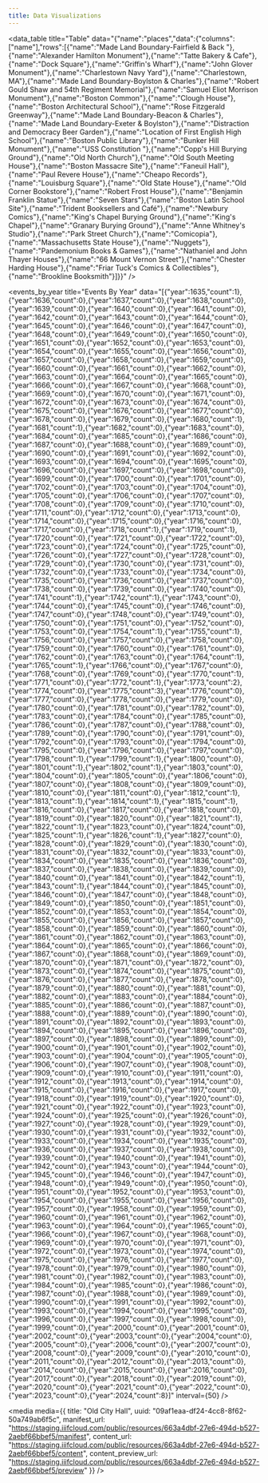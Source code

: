```yaml
---
title: Data Visualizations
---
```


<data_table title="Table" data="{&#x22;name&#x22;:&#x22;places&#x22;,&#x22;data&#x22;:{&#x22;columns&#x22;:[&#x22;name&#x22;],&#x22;rows&#x22;:[{&#x22;name&#x22;:&#x22;Made Land Boundary-Fairfield & Back &#x22;},{&#x22;name&#x22;:&#x22;Alexander Hamilton Monument&#x22;},{&#x22;name&#x22;:&#x22;Tatte Bakery & Cafe&#x22;},{&#x22;name&#x22;:&#x22;Dock Square&#x22;},{&#x22;name&#x22;:&#x22;Griffin's Wharf&#x22;},{&#x22;name&#x22;:&#x22;John Glover Monument&#x22;},{&#x22;name&#x22;:&#x22;Charlestown Navy Yard&#x22;},{&#x22;name&#x22;:&#x22;Charlestown, MA&#x22;},{&#x22;name&#x22;:&#x22;Made Land Boundary-Boylston & Charles&#x22;},{&#x22;name&#x22;:&#x22;Robert Gould Shaw and 54th Regiment Memorial&#x22;},{&#x22;name&#x22;:&#x22;Samuel Eliot Morrison Monument&#x22;},{&#x22;name&#x22;:&#x22;Boston Common&#x22;},{&#x22;name&#x22;:&#x22;Clough House&#x22;},{&#x22;name&#x22;:&#x22;Boston Architectural School&#x22;},{&#x22;name&#x22;:&#x22;Rose Fitzgerald Greenway&#x22;},{&#x22;name&#x22;:&#x22;Made Land Boundary-Beacon & Charles&#x22;},{&#x22;name&#x22;:&#x22;Made Land Boundary-Exeter & Boylston&#x22;},{&#x22;name&#x22;:&#x22;Distraction and Democracy Beer Garden&#x22;},{&#x22;name&#x22;:&#x22;Location of First English High School&#x22;},{&#x22;name&#x22;:&#x22;Boston Public Library&#x22;},{&#x22;name&#x22;:&#x22;Bunker Hill Monument&#x22;},{&#x22;name&#x22;:&#x22;USS Constitution &#x22;},{&#x22;name&#x22;:&#x22;Copp's Hill Burying Ground&#x22;},{&#x22;name&#x22;:&#x22;Old North Church&#x22;},{&#x22;name&#x22;:&#x22;Old South Meeting House&#x22;},{&#x22;name&#x22;:&#x22;Boston Massacre Site&#x22;},{&#x22;name&#x22;:&#x22;Faneuil Hall&#x22;},{&#x22;name&#x22;:&#x22;Paul Revere House&#x22;},{&#x22;name&#x22;:&#x22;Cheapo Records&#x22;},{&#x22;name&#x22;:&#x22;Louisburg Square&#x22;},{&#x22;name&#x22;:&#x22;Old State House&#x22;},{&#x22;name&#x22;:&#x22;Old Corner Bookstore&#x22;},{&#x22;name&#x22;:&#x22;Robert Frost House&#x22;},{&#x22;name&#x22;:&#x22;Benjamin Franklin Statue&#x22;},{&#x22;name&#x22;:&#x22;Seven Stars&#x22;},{&#x22;name&#x22;:&#x22;Boston Latin School Site&#x22;},{&#x22;name&#x22;:&#x22;Trident Booksellers and Café&#x22;},{&#x22;name&#x22;:&#x22;Newbury Comics&#x22;},{&#x22;name&#x22;:&#x22;King's Chapel Burying Ground&#x22;},{&#x22;name&#x22;:&#x22;King's Chapel&#x22;},{&#x22;name&#x22;:&#x22;Granary Burying Ground&#x22;},{&#x22;name&#x22;:&#x22;Anne Whitney's Studio&#x22;},{&#x22;name&#x22;:&#x22;Park Street Church&#x22;},{&#x22;name&#x22;:&#x22;Comicopia&#x22;},{&#x22;name&#x22;:&#x22;Massachusetts State House&#x22;},{&#x22;name&#x22;:&#x22;Nuggets&#x22;},{&#x22;name&#x22;:&#x22;Pandemonium Books & Games&#x22;},{&#x22;name&#x22;:&#x22;Nathaniel and John Thayer Houses&#x22;},{&#x22;name&#x22;:&#x22;66 Mount Vernon Street&#x22;},{&#x22;name&#x22;:&#x22;Chester Harding House&#x22;},{&#x22;name&#x22;:&#x22;Friar Tuck's Comics & Collectibles&#x22;},{&#x22;name&#x22;:&#x22;Brookline Booksmith&#x22;}]}}" />

<map title="Map" data="{&#x22;name&#x22;:&#x22;places&#x22;,&#x22;data&#x22;:[{&#x22;id&#x22;:&#x22;c4ca9623-ad59-421a-9b93-3a601bbd8edf&#x22;,&#x22;name&#x22;:&#x22;Made Land Boundary-Fairfield & Back &#x22;,&#x22;names&#x22;:[&#x22;Made Land Boundary-Fairfield & Back &#x22;],&#x22;record_id&#x22;:&#x22;79642&#x22;,&#x22;uuid&#x22;:&#x22;c4ca9623-ad59-421a-9b93-3a601bbd8edf&#x22;,&#x22;geometry&#x22;:{&#x22;geometries&#x22;:[{&#x22;coordinates&#x22;:[-71.083259,42.352439],&#x22;type&#x22;:&#x22;Point&#x22;}],&#x22;type&#x22;:&#x22;GeometryCollection&#x22;}},{&#x22;id&#x22;:&#x22;f79bd941-7b8d-40db-94ab-0b51299f5ae9&#x22;,&#x22;name&#x22;:&#x22;Alexander Hamilton Monument&#x22;,&#x22;names&#x22;:[&#x22;Alexander Hamilton Monument&#x22;],&#x22;record_id&#x22;:&#x22;79641&#x22;,&#x22;uuid&#x22;:&#x22;f79bd941-7b8d-40db-94ab-0b51299f5ae9&#x22;,&#x22;geometry&#x22;:{&#x22;geometries&#x22;:[{&#x22;coordinates&#x22;:[-71.072389,42.353389],&#x22;type&#x22;:&#x22;Point&#x22;}],&#x22;type&#x22;:&#x22;GeometryCollection&#x22;}},{&#x22;id&#x22;:&#x22;5d0dec8d-de22-45be-8642-be400444e303&#x22;,&#x22;name&#x22;:&#x22;Tatte Bakery & Cafe&#x22;,&#x22;names&#x22;:[&#x22;Tatte Bakery & Cafe&#x22;],&#x22;record_id&#x22;:&#x22;79640&#x22;,&#x22;uuid&#x22;:&#x22;5d0dec8d-de22-45be-8642-be400444e303&#x22;,&#x22;geometry&#x22;:{&#x22;geometries&#x22;:[{&#x22;coordinates&#x22;:[-71.070643,42.357907],&#x22;type&#x22;:&#x22;Point&#x22;}],&#x22;type&#x22;:&#x22;GeometryCollection&#x22;}},{&#x22;id&#x22;:&#x22;1391b070-a88d-44f0-9b1b-4153352e9561&#x22;,&#x22;name&#x22;:&#x22;Dock Square&#x22;,&#x22;names&#x22;:[&#x22;Dock Square&#x22;],&#x22;record_id&#x22;:&#x22;79639&#x22;,&#x22;uuid&#x22;:&#x22;1391b070-a88d-44f0-9b1b-4153352e9561&#x22;,&#x22;geometry&#x22;:{&#x22;geometries&#x22;:[{&#x22;coordinates&#x22;:[-71.05491399765016,42.360932677195315],&#x22;type&#x22;:&#x22;Point&#x22;}],&#x22;type&#x22;:&#x22;GeometryCollection&#x22;}},{&#x22;id&#x22;:&#x22;4c394e71-11ad-4816-af7f-84548a63a83c&#x22;,&#x22;name&#x22;:&#x22;Griffin's Wharf&#x22;,&#x22;names&#x22;:[&#x22;Griffin's Wharf&#x22;],&#x22;record_id&#x22;:&#x22;79638&#x22;,&#x22;uuid&#x22;:&#x22;4c394e71-11ad-4816-af7f-84548a63a83c&#x22;,&#x22;geometry&#x22;:{&#x22;geometries&#x22;:[{&#x22;coordinates&#x22;:[-71.051729,42.354432],&#x22;type&#x22;:&#x22;Point&#x22;}],&#x22;type&#x22;:&#x22;GeometryCollection&#x22;}},{&#x22;id&#x22;:&#x22;f5ff0468-bb1e-4044-9c7b-e93fed8a3502&#x22;,&#x22;name&#x22;:&#x22;John Glover Monument&#x22;,&#x22;names&#x22;:[&#x22;John Glover Monument&#x22;],&#x22;record_id&#x22;:&#x22;79637&#x22;,&#x22;uuid&#x22;:&#x22;f5ff0468-bb1e-4044-9c7b-e93fed8a3502&#x22;,&#x22;geometry&#x22;:{&#x22;geometries&#x22;:[{&#x22;coordinates&#x22;:[-71.074694,42.352806],&#x22;type&#x22;:&#x22;Point&#x22;}],&#x22;type&#x22;:&#x22;GeometryCollection&#x22;}},{&#x22;id&#x22;:&#x22;80e2c7ce-bd0d-47cb-84d7-394abf3e70d9&#x22;,&#x22;name&#x22;:&#x22;Charlestown Navy Yard&#x22;,&#x22;names&#x22;:[&#x22;Charlestown Navy Yard&#x22;],&#x22;record_id&#x22;:&#x22;79636&#x22;,&#x22;uuid&#x22;:&#x22;80e2c7ce-bd0d-47cb-84d7-394abf3e70d9&#x22;,&#x22;geometry&#x22;:{&#x22;geometries&#x22;:[{&#x22;coordinates&#x22;:[-71.05539630608446,42.37397106617773],&#x22;type&#x22;:&#x22;Point&#x22;}],&#x22;type&#x22;:&#x22;GeometryCollection&#x22;}},{&#x22;id&#x22;:&#x22;0d9be855-411a-49ab-9e2a-dad907271c9c&#x22;,&#x22;name&#x22;:&#x22;Charlestown, MA&#x22;,&#x22;names&#x22;:[&#x22;Charlestown, MA&#x22;],&#x22;record_id&#x22;:&#x22;79635&#x22;,&#x22;uuid&#x22;:&#x22;0d9be855-411a-49ab-9e2a-dad907271c9c&#x22;,&#x22;geometry&#x22;:{&#x22;geometries&#x22;:[{&#x22;coordinates&#x22;:[-71.06199570000172,42.37787510209308],&#x22;type&#x22;:&#x22;Point&#x22;}],&#x22;type&#x22;:&#x22;GeometryCollection&#x22;}},{&#x22;id&#x22;:&#x22;0eaee187-4f8b-46f4-b667-6f5101fb0c2c&#x22;,&#x22;name&#x22;:&#x22;Made Land Boundary-Boylston & Charles&#x22;,&#x22;names&#x22;:[&#x22;Made Land Boundary-Boylston & Charles&#x22;],&#x22;record_id&#x22;:&#x22;79634&#x22;,&#x22;uuid&#x22;:&#x22;0eaee187-4f8b-46f4-b667-6f5101fb0c2c&#x22;,&#x22;geometry&#x22;:{&#x22;geometries&#x22;:[{&#x22;coordinates&#x22;:[-71.070149,42.352819],&#x22;type&#x22;:&#x22;Point&#x22;}],&#x22;type&#x22;:&#x22;GeometryCollection&#x22;}},{&#x22;id&#x22;:&#x22;d659999b-cf60-4293-8dcc-1960775718e2&#x22;,&#x22;name&#x22;:&#x22;Robert Gould Shaw and 54th Regiment Memorial&#x22;,&#x22;names&#x22;:[&#x22;Robert Gould Shaw and 54th Regiment Memorial&#x22;],&#x22;record_id&#x22;:&#x22;79633&#x22;,&#x22;uuid&#x22;:&#x22;d659999b-cf60-4293-8dcc-1960775718e2&#x22;,&#x22;geometry&#x22;:{&#x22;geometries&#x22;:[{&#x22;coordinates&#x22;:[-71.06352105962617,42.35752634651797],&#x22;type&#x22;:&#x22;Point&#x22;}],&#x22;type&#x22;:&#x22;GeometryCollection&#x22;}},{&#x22;id&#x22;:&#x22;47c6f94d-e134-4b9c-b228-0fccb2a365a8&#x22;,&#x22;name&#x22;:&#x22;Samuel Eliot Morrison Monument&#x22;,&#x22;names&#x22;:[&#x22;Samuel Eliot Morrison Monument&#x22;],&#x22;record_id&#x22;:&#x22;79632&#x22;,&#x22;uuid&#x22;:&#x22;47c6f94d-e134-4b9c-b228-0fccb2a365a8&#x22;,&#x22;geometry&#x22;:{&#x22;geometries&#x22;:[{&#x22;coordinates&#x22;:[-71.080806,42.351194],&#x22;type&#x22;:&#x22;Point&#x22;}],&#x22;type&#x22;:&#x22;GeometryCollection&#x22;}},{&#x22;id&#x22;:&#x22;7e06e157-c295-4865-9ca2-027a3a2a991b&#x22;,&#x22;name&#x22;:&#x22;Boston Common&#x22;,&#x22;names&#x22;:[&#x22;Boston Common&#x22;],&#x22;record_id&#x22;:&#x22;79631&#x22;,&#x22;uuid&#x22;:&#x22;7e06e157-c295-4865-9ca2-027a3a2a991b&#x22;,&#x22;geometry&#x22;:{&#x22;geometries&#x22;:[{&#x22;coordinates&#x22;:[-71.06576491133288,42.355198311114926],&#x22;type&#x22;:&#x22;Point&#x22;}],&#x22;type&#x22;:&#x22;GeometryCollection&#x22;}},{&#x22;id&#x22;:&#x22;3c75cf3c-6641-4a43-bdaf-f1dfe01f0bcb&#x22;,&#x22;name&#x22;:&#x22;Clough House&#x22;,&#x22;names&#x22;:[&#x22;Clough House&#x22;],&#x22;record_id&#x22;:&#x22;79629&#x22;,&#x22;uuid&#x22;:&#x22;3c75cf3c-6641-4a43-bdaf-f1dfe01f0bcb&#x22;,&#x22;geometry&#x22;:{&#x22;geometries&#x22;:[{&#x22;coordinates&#x22;:[-71.06051109731197,42.35543358754016],&#x22;type&#x22;:&#x22;Point&#x22;}],&#x22;type&#x22;:&#x22;GeometryCollection&#x22;}},{&#x22;id&#x22;:&#x22;cdaa6f0c-6b22-4da9-877f-31f4558a0b1a&#x22;,&#x22;name&#x22;:&#x22;Boston Architectural School&#x22;,&#x22;names&#x22;:[&#x22;Boston Architectural School&#x22;],&#x22;record_id&#x22;:&#x22;79628&#x22;,&#x22;uuid&#x22;:&#x22;cdaa6f0c-6b22-4da9-877f-31f4558a0b1a&#x22;,&#x22;geometry&#x22;:{&#x22;geometries&#x22;:[{&#x22;coordinates&#x22;:[-71.085754,42.34847],&#x22;type&#x22;:&#x22;Point&#x22;}],&#x22;type&#x22;:&#x22;GeometryCollection&#x22;}},{&#x22;id&#x22;:&#x22;2e48ac1d-06e6-4ea1-affb-f6c053c57037&#x22;,&#x22;name&#x22;:&#x22;Rose Fitzgerald Greenway&#x22;,&#x22;names&#x22;:[&#x22;Rose Fitzgerald Greenway&#x22;],&#x22;record_id&#x22;:&#x22;79627&#x22;,&#x22;uuid&#x22;:&#x22;2e48ac1d-06e6-4ea1-affb-f6c053c57037&#x22;,&#x22;geometry&#x22;:{&#x22;geometries&#x22;:[{&#x22;coordinates&#x22;:[-71.054534,42.353639],&#x22;type&#x22;:&#x22;Point&#x22;}],&#x22;type&#x22;:&#x22;GeometryCollection&#x22;}},{&#x22;id&#x22;:&#x22;473350db-55d6-4a66-ac79-09d64f73d98c&#x22;,&#x22;name&#x22;:&#x22;Made Land Boundary-Beacon & Charles&#x22;,&#x22;names&#x22;:[&#x22;Made Land Boundary-Beacon & Charles&#x22;],&#x22;record_id&#x22;:&#x22;79626&#x22;,&#x22;uuid&#x22;:&#x22;473350db-55d6-4a66-ac79-09d64f73d98c&#x22;,&#x22;geometry&#x22;:{&#x22;geometries&#x22;:[{&#x22;coordinates&#x22;:[-71.072017,42.356221],&#x22;type&#x22;:&#x22;Point&#x22;}],&#x22;type&#x22;:&#x22;GeometryCollection&#x22;}},{&#x22;id&#x22;:&#x22;aca17c06-1600-4f2b-bc2a-09585fa86d9e&#x22;,&#x22;name&#x22;:&#x22;Made Land Boundary-Exeter & Boylston&#x22;,&#x22;names&#x22;:[&#x22;Made Land Boundary-Exeter & Boylston&#x22;],&#x22;record_id&#x22;:&#x22;79625&#x22;,&#x22;uuid&#x22;:&#x22;aca17c06-1600-4f2b-bc2a-09585fa86d9e&#x22;,&#x22;geometry&#x22;:{&#x22;geometries&#x22;:[{&#x22;coordinates&#x22;:[-71.082072,42.349511],&#x22;type&#x22;:&#x22;Point&#x22;}],&#x22;type&#x22;:&#x22;GeometryCollection&#x22;}},{&#x22;id&#x22;:&#x22;5105a1dd-7051-487e-b916-5e178898ed86&#x22;,&#x22;name&#x22;:&#x22;Distraction and Democracy Beer Garden&#x22;,&#x22;names&#x22;:[&#x22;Distraction and Democracy Beer Garden&#x22;],&#x22;record_id&#x22;:&#x22;79624&#x22;,&#x22;uuid&#x22;:&#x22;5105a1dd-7051-487e-b916-5e178898ed86&#x22;,&#x22;geometry&#x22;:{&#x22;geometries&#x22;:[{&#x22;coordinates&#x22;:[-71.057747,42.360452],&#x22;type&#x22;:&#x22;Point&#x22;}],&#x22;type&#x22;:&#x22;GeometryCollection&#x22;}},{&#x22;id&#x22;:&#x22;b656eb00-0634-4228-8df5-5929a7a201f0&#x22;,&#x22;name&#x22;:&#x22;Location of First English High School&#x22;,&#x22;names&#x22;:[&#x22;Location of First English High School&#x22;],&#x22;record_id&#x22;:&#x22;79622&#x22;,&#x22;uuid&#x22;:&#x22;b656eb00-0634-4228-8df5-5929a7a201f0&#x22;,&#x22;geometry&#x22;:{&#x22;geometries&#x22;:[{&#x22;coordinates&#x22;:[-71.063611,42.359306],&#x22;type&#x22;:&#x22;Point&#x22;}],&#x22;type&#x22;:&#x22;GeometryCollection&#x22;}},{&#x22;id&#x22;:&#x22;118787c9-8e1c-40e6-abd0-13385f6a276c&#x22;,&#x22;name&#x22;:&#x22;Boston Public Library&#x22;,&#x22;names&#x22;:[&#x22;Boston Public Library&#x22;],&#x22;record_id&#x22;:&#x22;79621&#x22;,&#x22;uuid&#x22;:&#x22;118787c9-8e1c-40e6-abd0-13385f6a276c&#x22;,&#x22;geometry&#x22;:{&#x22;geometries&#x22;:[{&#x22;coordinates&#x22;:[-71.079006,42.34924],&#x22;type&#x22;:&#x22;Point&#x22;}],&#x22;type&#x22;:&#x22;GeometryCollection&#x22;}},{&#x22;id&#x22;:&#x22;b3b4ab59-d9c9-454d-89e6-09016326bc88&#x22;,&#x22;name&#x22;:&#x22;Bunker Hill Monument&#x22;,&#x22;names&#x22;:[&#x22;Bunker Hill Monument&#x22;],&#x22;record_id&#x22;:&#x22;79620&#x22;,&#x22;uuid&#x22;:&#x22;b3b4ab59-d9c9-454d-89e6-09016326bc88&#x22;,&#x22;geometry&#x22;:{&#x22;geometries&#x22;:[{&#x22;coordinates&#x22;:[-71.060755,42.376528],&#x22;type&#x22;:&#x22;Point&#x22;}],&#x22;type&#x22;:&#x22;GeometryCollection&#x22;}},{&#x22;id&#x22;:&#x22;bbc4d966-6694-4260-bfac-2acdc8f645f2&#x22;,&#x22;name&#x22;:&#x22;USS Constitution &#x22;,&#x22;names&#x22;:[&#x22;USS Constitution &#x22;],&#x22;record_id&#x22;:&#x22;79619&#x22;,&#x22;uuid&#x22;:&#x22;bbc4d966-6694-4260-bfac-2acdc8f645f2&#x22;,&#x22;geometry&#x22;:{&#x22;geometries&#x22;:[{&#x22;coordinates&#x22;:[-71.056572,42.372643],&#x22;type&#x22;:&#x22;Point&#x22;}],&#x22;type&#x22;:&#x22;GeometryCollection&#x22;}},{&#x22;id&#x22;:&#x22;73aad340-12dc-4a4c-9324-da9d03d285cc&#x22;,&#x22;name&#x22;:&#x22;Copp's Hill Burying Ground&#x22;,&#x22;names&#x22;:[&#x22;Copp's Hill Burying Ground&#x22;],&#x22;record_id&#x22;:&#x22;79618&#x22;,&#x22;uuid&#x22;:&#x22;73aad340-12dc-4a4c-9324-da9d03d285cc&#x22;,&#x22;geometry&#x22;:{&#x22;geometries&#x22;:[{&#x22;coordinates&#x22;:[-71.055976,42.367243],&#x22;type&#x22;:&#x22;Point&#x22;}],&#x22;type&#x22;:&#x22;GeometryCollection&#x22;}},{&#x22;id&#x22;:&#x22;d8dc00f0-9678-49a0-ae51-8465768d7a2a&#x22;,&#x22;name&#x22;:&#x22;Old North Church&#x22;,&#x22;names&#x22;:[&#x22;Old North Church&#x22;],&#x22;record_id&#x22;:&#x22;79617&#x22;,&#x22;uuid&#x22;:&#x22;d8dc00f0-9678-49a0-ae51-8465768d7a2a&#x22;,&#x22;geometry&#x22;:{&#x22;geometries&#x22;:[{&#x22;coordinates&#x22;:[-71.054394,42.366492],&#x22;type&#x22;:&#x22;Point&#x22;}],&#x22;type&#x22;:&#x22;GeometryCollection&#x22;}},{&#x22;id&#x22;:&#x22;faeade4a-d69c-4e0a-aebf-b6fd6c7a0399&#x22;,&#x22;name&#x22;:&#x22;Old South Meeting House&#x22;,&#x22;names&#x22;:[&#x22;Old South Meeting House&#x22;],&#x22;record_id&#x22;:&#x22;79616&#x22;,&#x22;uuid&#x22;:&#x22;faeade4a-d69c-4e0a-aebf-b6fd6c7a0399&#x22;,&#x22;geometry&#x22;:{&#x22;geometries&#x22;:[{&#x22;coordinates&#x22;:[-71.058514,42.357338],&#x22;type&#x22;:&#x22;Point&#x22;}],&#x22;type&#x22;:&#x22;GeometryCollection&#x22;}},{&#x22;id&#x22;:&#x22;a5191ba8-0dd1-46f5-a183-d3e1531c9e5a&#x22;,&#x22;name&#x22;:&#x22;Boston Massacre Site&#x22;,&#x22;names&#x22;:[&#x22;Boston Massacre Site&#x22;],&#x22;record_id&#x22;:&#x22;79615&#x22;,&#x22;uuid&#x22;:&#x22;a5191ba8-0dd1-46f5-a183-d3e1531c9e5a&#x22;,&#x22;geometry&#x22;:{&#x22;geometries&#x22;:[{&#x22;coordinates&#x22;:[-71.057192,42.358937],&#x22;type&#x22;:&#x22;Point&#x22;}],&#x22;type&#x22;:&#x22;GeometryCollection&#x22;}},{&#x22;id&#x22;:&#x22;8a16a55b-3e07-492e-b965-a200a8d811f7&#x22;,&#x22;name&#x22;:&#x22;Faneuil Hall&#x22;,&#x22;names&#x22;:[&#x22;Faneuil Hall&#x22;],&#x22;record_id&#x22;:&#x22;79614&#x22;,&#x22;uuid&#x22;:&#x22;8a16a55b-3e07-492e-b965-a200a8d811f7&#x22;,&#x22;geometry&#x22;:{&#x22;geometries&#x22;:[{&#x22;coordinates&#x22;:[-71.05629181331956,42.36004731371906],&#x22;type&#x22;:&#x22;Point&#x22;}],&#x22;type&#x22;:&#x22;GeometryCollection&#x22;}},{&#x22;id&#x22;:&#x22;a15d784e-054d-42f2-8b0d-bf29d7380c92&#x22;,&#x22;name&#x22;:&#x22;Paul Revere House&#x22;,&#x22;names&#x22;:[&#x22;Paul Revere House&#x22;],&#x22;record_id&#x22;:&#x22;79613&#x22;,&#x22;uuid&#x22;:&#x22;a15d784e-054d-42f2-8b0d-bf29d7380c92&#x22;,&#x22;geometry&#x22;:{&#x22;geometries&#x22;:[{&#x22;coordinates&#x22;:[-71.053636,42.363905],&#x22;type&#x22;:&#x22;Point&#x22;}],&#x22;type&#x22;:&#x22;GeometryCollection&#x22;}},{&#x22;id&#x22;:&#x22;3d54435c-c651-4da0-83a5-0f840f1be76d&#x22;,&#x22;name&#x22;:&#x22;Cheapo Records&#x22;,&#x22;names&#x22;:[&#x22;Cheapo Records&#x22;],&#x22;record_id&#x22;:&#x22;79612&#x22;,&#x22;uuid&#x22;:&#x22;3d54435c-c651-4da0-83a5-0f840f1be76d&#x22;,&#x22;geometry&#x22;:{&#x22;geometries&#x22;:[{&#x22;coordinates&#x22;:[-71.10227,42.364309],&#x22;type&#x22;:&#x22;Point&#x22;}],&#x22;type&#x22;:&#x22;GeometryCollection&#x22;}},{&#x22;id&#x22;:&#x22;4a39b73c-19a2-4eca-b65d-4e5e3b963c7a&#x22;,&#x22;name&#x22;:&#x22;Louisburg Square&#x22;,&#x22;names&#x22;:[&#x22;Louisburg Square&#x22;],&#x22;record_id&#x22;:&#x22;79611&#x22;,&#x22;uuid&#x22;:&#x22;4a39b73c-19a2-4eca-b65d-4e5e3b963c7a&#x22;,&#x22;geometry&#x22;:{&#x22;geometries&#x22;:[{&#x22;coordinates&#x22;:[-71.06875855951952,42.35841573967847],&#x22;type&#x22;:&#x22;Point&#x22;}],&#x22;type&#x22;:&#x22;GeometryCollection&#x22;}},{&#x22;id&#x22;:&#x22;59933e7d-14d1-43f6-bfd6-d2e1ef84aa8a&#x22;,&#x22;name&#x22;:&#x22;Old State House&#x22;,&#x22;names&#x22;:[&#x22;Old State House&#x22;],&#x22;record_id&#x22;:&#x22;79610&#x22;,&#x22;uuid&#x22;:&#x22;59933e7d-14d1-43f6-bfd6-d2e1ef84aa8a&#x22;,&#x22;geometry&#x22;:{&#x22;geometries&#x22;:[{&#x22;coordinates&#x22;:[-71.057422,42.358918],&#x22;type&#x22;:&#x22;Point&#x22;}],&#x22;type&#x22;:&#x22;GeometryCollection&#x22;}},{&#x22;id&#x22;:&#x22;082de12b-9a95-4289-8bd8-a3a4ce50292a&#x22;,&#x22;name&#x22;:&#x22;Old Corner Bookstore&#x22;,&#x22;names&#x22;:[&#x22;Old Corner Bookstore&#x22;],&#x22;record_id&#x22;:&#x22;79609&#x22;,&#x22;uuid&#x22;:&#x22;082de12b-9a95-4289-8bd8-a3a4ce50292a&#x22;,&#x22;geometry&#x22;:{&#x22;geometries&#x22;:[{&#x22;coordinates&#x22;:[-71.058209,42.358233],&#x22;type&#x22;:&#x22;Point&#x22;}],&#x22;type&#x22;:&#x22;GeometryCollection&#x22;}},{&#x22;id&#x22;:&#x22;4fe3e919-16a9-48da-b08e-39e474f4d9af&#x22;,&#x22;name&#x22;:&#x22;Robert Frost House&#x22;,&#x22;names&#x22;:[&#x22;Robert Frost House&#x22;],&#x22;record_id&#x22;:&#x22;79608&#x22;,&#x22;uuid&#x22;:&#x22;4fe3e919-16a9-48da-b08e-39e474f4d9af&#x22;,&#x22;geometry&#x22;:{&#x22;geometries&#x22;:[{&#x22;coordinates&#x22;:[-71.068546,42.357825],&#x22;type&#x22;:&#x22;Point&#x22;}],&#x22;type&#x22;:&#x22;GeometryCollection&#x22;}},{&#x22;id&#x22;:&#x22;c43a6c38-7395-416f-ae5b-f0390306122d&#x22;,&#x22;name&#x22;:&#x22;Benjamin Franklin Statue&#x22;,&#x22;names&#x22;:[&#x22;Benjamin Franklin Statue&#x22;],&#x22;record_id&#x22;:&#x22;79607&#x22;,&#x22;uuid&#x22;:&#x22;c43a6c38-7395-416f-ae5b-f0390306122d&#x22;,&#x22;geometry&#x22;:{&#x22;geometries&#x22;:[{&#x22;coordinates&#x22;:[-71.0597172917708,42.35794891301478],&#x22;type&#x22;:&#x22;Point&#x22;}],&#x22;type&#x22;:&#x22;GeometryCollection&#x22;}},{&#x22;id&#x22;:&#x22;e6c2c02b-2eee-4de1-bbec-3e7904c6aaf5&#x22;,&#x22;name&#x22;:&#x22;Seven Stars&#x22;,&#x22;names&#x22;:[&#x22;Seven Stars&#x22;],&#x22;record_id&#x22;:&#x22;79605&#x22;,&#x22;uuid&#x22;:&#x22;e6c2c02b-2eee-4de1-bbec-3e7904c6aaf5&#x22;,&#x22;geometry&#x22;:{&#x22;geometries&#x22;:[{&#x22;coordinates&#x22;:[-71.104974,42.366351],&#x22;type&#x22;:&#x22;Point&#x22;}],&#x22;type&#x22;:&#x22;GeometryCollection&#x22;}},{&#x22;id&#x22;:&#x22;25e48fcf-8020-402d-8317-3f337b924cbd&#x22;,&#x22;name&#x22;:&#x22;Boston Latin School Site&#x22;,&#x22;names&#x22;:[&#x22;Boston Latin School Site&#x22;],&#x22;record_id&#x22;:&#x22;79604&#x22;,&#x22;uuid&#x22;:&#x22;25e48fcf-8020-402d-8317-3f337b924cbd&#x22;,&#x22;geometry&#x22;:{&#x22;geometries&#x22;:[{&#x22;coordinates&#x22;:[-71.06009,42.358664],&#x22;type&#x22;:&#x22;Point&#x22;}],&#x22;type&#x22;:&#x22;GeometryCollection&#x22;}},{&#x22;id&#x22;:&#x22;7108a48f-46a7-4112-ad11-204127e31f5d&#x22;,&#x22;name&#x22;:&#x22;Trident Booksellers and Café&#x22;,&#x22;names&#x22;:[&#x22;Trident Booksellers and Café&#x22;],&#x22;record_id&#x22;:&#x22;79603&#x22;,&#x22;uuid&#x22;:&#x22;7108a48f-46a7-4112-ad11-204127e31f5d&#x22;,&#x22;geometry&#x22;:{&#x22;geometries&#x22;:[{&#x22;coordinates&#x22;:[-71.086358,42.348421],&#x22;type&#x22;:&#x22;Point&#x22;}],&#x22;type&#x22;:&#x22;GeometryCollection&#x22;}},{&#x22;id&#x22;:&#x22;f64a701c-3540-4a7e-86c4-3ebb05266c76&#x22;,&#x22;name&#x22;:&#x22;Newbury Comics&#x22;,&#x22;names&#x22;:[&#x22;Newbury Comics&#x22;],&#x22;record_id&#x22;:&#x22;79602&#x22;,&#x22;uuid&#x22;:&#x22;f64a701c-3540-4a7e-86c4-3ebb05266c76&#x22;,&#x22;geometry&#x22;:{&#x22;geometries&#x22;:[{&#x22;coordinates&#x22;:[-71.087069,42.348145],&#x22;type&#x22;:&#x22;Point&#x22;}],&#x22;type&#x22;:&#x22;GeometryCollection&#x22;}},{&#x22;id&#x22;:&#x22;ce229acb-91e2-4b02-b0ab-cb22705c93d0&#x22;,&#x22;name&#x22;:&#x22;King's Chapel Burying Ground&#x22;,&#x22;names&#x22;:[&#x22;King's Chapel Burying Ground&#x22;],&#x22;record_id&#x22;:&#x22;79601&#x22;,&#x22;uuid&#x22;:&#x22;ce229acb-91e2-4b02-b0ab-cb22705c93d0&#x22;,&#x22;geometry&#x22;:{&#x22;geometries&#x22;:[{&#x22;coordinates&#x22;:[-71.059964,42.35824],&#x22;type&#x22;:&#x22;Point&#x22;}],&#x22;type&#x22;:&#x22;GeometryCollection&#x22;}},{&#x22;id&#x22;:&#x22;c66edbdc-b879-4dac-ae2b-6f0eb4bc977c&#x22;,&#x22;name&#x22;:&#x22;King's Chapel&#x22;,&#x22;names&#x22;:[&#x22;King's Chapel&#x22;],&#x22;record_id&#x22;:&#x22;79600&#x22;,&#x22;uuid&#x22;:&#x22;c66edbdc-b879-4dac-ae2b-6f0eb4bc977c&#x22;,&#x22;geometry&#x22;:{&#x22;geometries&#x22;:[{&#x22;coordinates&#x22;:[-71.06003,42.358035],&#x22;type&#x22;:&#x22;Point&#x22;}],&#x22;type&#x22;:&#x22;GeometryCollection&#x22;}},{&#x22;id&#x22;:&#x22;89df81ec-84db-4975-aa41-80f15c85428d&#x22;,&#x22;name&#x22;:&#x22;Granary Burying Ground&#x22;,&#x22;names&#x22;:[&#x22;Granary Burying Ground&#x22;],&#x22;record_id&#x22;:&#x22;79599&#x22;,&#x22;uuid&#x22;:&#x22;89df81ec-84db-4975-aa41-80f15c85428d&#x22;,&#x22;geometry&#x22;:{&#x22;geometries&#x22;:[{&#x22;coordinates&#x22;:[-71.061576,42.357342],&#x22;type&#x22;:&#x22;Point&#x22;}],&#x22;type&#x22;:&#x22;GeometryCollection&#x22;}},{&#x22;id&#x22;:&#x22;2fbc9fcc-9a1d-4927-a6b0-0542c26a478c&#x22;,&#x22;name&#x22;:&#x22;Anne Whitney's Studio&#x22;,&#x22;names&#x22;:[&#x22;Anne Whitney's Studio&#x22;],&#x22;record_id&#x22;:&#x22;79598&#x22;,&#x22;uuid&#x22;:&#x22;2fbc9fcc-9a1d-4927-a6b0-0542c26a478c&#x22;,&#x22;geometry&#x22;:{&#x22;geometries&#x22;:[{&#x22;coordinates&#x22;:[-71.068763,42.357852],&#x22;type&#x22;:&#x22;Point&#x22;}],&#x22;type&#x22;:&#x22;GeometryCollection&#x22;}},{&#x22;id&#x22;:&#x22;44ca1f9b-c670-4dcc-a67b-b09c2224ebb0&#x22;,&#x22;name&#x22;:&#x22;Park Street Church&#x22;,&#x22;names&#x22;:[&#x22;Park Street Church&#x22;],&#x22;record_id&#x22;:&#x22;79597&#x22;,&#x22;uuid&#x22;:&#x22;44ca1f9b-c670-4dcc-a67b-b09c2224ebb0&#x22;,&#x22;geometry&#x22;:{&#x22;geometries&#x22;:[{&#x22;coordinates&#x22;:[-71.062185,42.356991],&#x22;type&#x22;:&#x22;Point&#x22;}],&#x22;type&#x22;:&#x22;GeometryCollection&#x22;}},{&#x22;id&#x22;:&#x22;f75d2f53-e46a-43c5-8016-3cad5cc988ba&#x22;,&#x22;name&#x22;:&#x22;Comicopia&#x22;,&#x22;names&#x22;:[&#x22;Comicopia&#x22;],&#x22;record_id&#x22;:&#x22;79596&#x22;,&#x22;uuid&#x22;:&#x22;f75d2f53-e46a-43c5-8016-3cad5cc988ba&#x22;,&#x22;geometry&#x22;:{&#x22;geometries&#x22;:[{&#x22;coordinates&#x22;:[-71.093091,42.348559],&#x22;type&#x22;:&#x22;Point&#x22;}],&#x22;type&#x22;:&#x22;GeometryCollection&#x22;}},{&#x22;id&#x22;:&#x22;ad0a1f58-0b29-47b1-bd39-1065e23d70ed&#x22;,&#x22;name&#x22;:&#x22;Massachusetts State House&#x22;,&#x22;names&#x22;:[&#x22;Massachusetts State House&#x22;],&#x22;record_id&#x22;:&#x22;79595&#x22;,&#x22;uuid&#x22;:&#x22;ad0a1f58-0b29-47b1-bd39-1065e23d70ed&#x22;,&#x22;geometry&#x22;:{&#x22;geometries&#x22;:[{&#x22;coordinates&#x22;:[-71.063802,42.358561],&#x22;type&#x22;:&#x22;Point&#x22;}],&#x22;type&#x22;:&#x22;GeometryCollection&#x22;}},{&#x22;id&#x22;:&#x22;b5a4ad19-f158-42ac-b9c6-b627d18808b3&#x22;,&#x22;name&#x22;:&#x22;Nuggets&#x22;,&#x22;names&#x22;:[&#x22;Nuggets&#x22;],&#x22;record_id&#x22;:&#x22;79594&#x22;,&#x22;uuid&#x22;:&#x22;b5a4ad19-f158-42ac-b9c6-b627d18808b3&#x22;,&#x22;geometry&#x22;:{&#x22;geometries&#x22;:[{&#x22;coordinates&#x22;:[-71.094342,42.348548],&#x22;type&#x22;:&#x22;Point&#x22;}],&#x22;type&#x22;:&#x22;GeometryCollection&#x22;}},{&#x22;id&#x22;:&#x22;b935b83e-0a4e-48e7-bb97-789bb5fbfa56&#x22;,&#x22;name&#x22;:&#x22;Pandemonium Books & Games&#x22;,&#x22;names&#x22;:[&#x22;Pandemonium Books & Games&#x22;],&#x22;record_id&#x22;:&#x22;79593&#x22;,&#x22;uuid&#x22;:&#x22;b935b83e-0a4e-48e7-bb97-789bb5fbfa56&#x22;,&#x22;geometry&#x22;:{&#x22;geometries&#x22;:[{&#x22;coordinates&#x22;:[-71.105628,42.366114],&#x22;type&#x22;:&#x22;Point&#x22;}],&#x22;type&#x22;:&#x22;GeometryCollection&#x22;}},{&#x22;id&#x22;:&#x22;1597eedb-75e3-4653-82a0-84aedd51fb71&#x22;,&#x22;name&#x22;:&#x22;Nathaniel and John Thayer Houses&#x22;,&#x22;names&#x22;:[&#x22;Nathaniel and John Thayer Houses&#x22;],&#x22;record_id&#x22;:&#x22;79592&#x22;,&#x22;uuid&#x22;:&#x22;1597eedb-75e3-4653-82a0-84aedd51fb71&#x22;,&#x22;geometry&#x22;:{&#x22;geometries&#x22;:[{&#x22;coordinates&#x22;:[-71.067666,42.357816],&#x22;type&#x22;:&#x22;Point&#x22;}],&#x22;type&#x22;:&#x22;GeometryCollection&#x22;}},{&#x22;id&#x22;:&#x22;b7b250d0-85d7-442f-bdde-281a4828a175&#x22;,&#x22;name&#x22;:&#x22;66 Mount Vernon Street&#x22;,&#x22;names&#x22;:[&#x22;66 Mount Vernon Street&#x22;],&#x22;record_id&#x22;:&#x22;79588&#x22;,&#x22;uuid&#x22;:&#x22;b7b250d0-85d7-442f-bdde-281a4828a175&#x22;,&#x22;geometry&#x22;:{&#x22;geometries&#x22;:[{&#x22;coordinates&#x22;:[-71.067447,42.358009],&#x22;type&#x22;:&#x22;Point&#x22;}],&#x22;type&#x22;:&#x22;GeometryCollection&#x22;}},{&#x22;id&#x22;:&#x22;12fc69ca-da40-4b90-a832-b7ea45513b19&#x22;,&#x22;name&#x22;:&#x22;Chester Harding House&#x22;,&#x22;names&#x22;:[&#x22;Chester Harding House&#x22;],&#x22;record_id&#x22;:&#x22;79587&#x22;,&#x22;uuid&#x22;:&#x22;12fc69ca-da40-4b90-a832-b7ea45513b19&#x22;,&#x22;geometry&#x22;:{&#x22;geometries&#x22;:[{&#x22;coordinates&#x22;:[-71.062543,42.357806],&#x22;type&#x22;:&#x22;Point&#x22;}],&#x22;type&#x22;:&#x22;GeometryCollection&#x22;}},{&#x22;id&#x22;:&#x22;cbdce556-58c5-4363-a54c-61a06c4586f3&#x22;,&#x22;name&#x22;:&#x22;Friar Tuck's Comics & Collectibles&#x22;,&#x22;names&#x22;:[&#x22;Friar Tuck's Comics & Collectibles&#x22;],&#x22;record_id&#x22;:&#x22;79585&#x22;,&#x22;uuid&#x22;:&#x22;cbdce556-58c5-4363-a54c-61a06c4586f3&#x22;,&#x22;geometry&#x22;:{&#x22;geometries&#x22;:[{&#x22;coordinates&#x22;:[-71.123333,42.343034],&#x22;type&#x22;:&#x22;Point&#x22;}],&#x22;type&#x22;:&#x22;GeometryCollection&#x22;}},{&#x22;id&#x22;:&#x22;acc74a91-0b26-4080-871d-601182498707&#x22;,&#x22;name&#x22;:&#x22;Brookline Booksmith&#x22;,&#x22;names&#x22;:[&#x22;Brookline Booksmith&#x22;],&#x22;record_id&#x22;:&#x22;79583&#x22;,&#x22;uuid&#x22;:&#x22;acc74a91-0b26-4080-871d-601182498707&#x22;,&#x22;geometry&#x22;:{&#x22;geometries&#x22;:[{&#x22;coordinates&#x22;:[-71.12174,42.342657],&#x22;type&#x22;:&#x22;Point&#x22;}],&#x22;type&#x22;:&#x22;GeometryCollection&#x22;}}]}" />

<timeline title="Timeline" data="{&#x22;name&#x22;:&#x22;&#x22;,&#x22;events&#x22;:[{&#x22;name&#x22;:&#x22;Hydration Event of July 27, 2024&#x22;,&#x22;start_date&#x22;:[1722038400,1722038400],&#x22;end_date&#x22;:[1722038400,1722038400]},{&#x22;name&#x22;:&#x22;Bunker Hill Obelisk completed&#x22;,&#x22;start_date&#x22;:[-4039286400,-4007750400],&#x22;end_date&#x22;:[]},{&#x22;name&#x22;:&#x22;Bunker Hill Monument created&#x22;,&#x22;start_date&#x22;:[-4575744000,-4544208000],&#x22;end_date&#x22;:[]},{&#x22;name&#x22;:&#x22;Battle of Bunker Hill&#x22;,&#x22;start_date&#x22;:[-6139152000,-6139152000],&#x22;end_date&#x22;:[-6139152000,-6139152000]},{&#x22;name&#x22;:&#x22;First Barbary War&#x22;,&#x22;start_date&#x22;:[-5333126400,-5301590400],&#x22;end_date&#x22;:[-5206896000,-5175360000]},{&#x22;name&#x22;:&#x22;Quasi-War&#x22;,&#x22;start_date&#x22;:[-5427734400,-5396198400],&#x22;end_date&#x22;:[-5364662400,-5333126400]},{&#x22;name&#x22;:&#x22;War of 1812&#x22;,&#x22;start_date&#x22;:[-4986057600,-4954435200],&#x22;end_date&#x22;:[-4891363200,-4859827200]},{&#x22;name&#x22;:&#x22;Battle of Bunker Hill&#x22;,&#x22;start_date&#x22;:[-6139152000,-6139152000],&#x22;end_date&#x22;:[-6139152000,-6139152000]},{&#x22;name&#x22;:&#x22;Battles of Lexington and Concord&#x22;,&#x22;start_date&#x22;:[-6144249600,-6144249600],&#x22;end_date&#x22;:[]},{&#x22;name&#x22;:&#x22;Paul Revere's Ride&#x22;,&#x22;start_date&#x22;:[-6144336000,-6144336000],&#x22;end_date&#x22;:[]},{&#x22;name&#x22;:&#x22;Boston Tea Party&#x22;,&#x22;start_date&#x22;:[-6186499200,-6186499200],&#x22;end_date&#x22;:[]},{&#x22;name&#x22;:&#x22;Boston Massacre&#x22;,&#x22;start_date&#x22;:[-6305904000,-6305904000],&#x22;end_date&#x22;:[-6305904000,-6305904000]},{&#x22;name&#x22;:&#x22;Faneuil Hall Constructed&#x22;,&#x22;start_date&#x22;:[-7226496000,-7194960000],&#x22;end_date&#x22;:[]},{&#x22;name&#x22;:&#x22;Protests against the Sugar Act and the Stamp Act&#x22;,&#x22;start_date&#x22;:[-6500736000,-6469113600],&#x22;end_date&#x22;:[]},{&#x22;name&#x22;:&#x22;Battles of Lexington and Concord&#x22;,&#x22;start_date&#x22;:[-6144249600,-6144249600],&#x22;end_date&#x22;:[]},{&#x22;name&#x22;:&#x22;Paul Revere's Ride&#x22;,&#x22;start_date&#x22;:[-6144336000,-6144336000],&#x22;end_date&#x22;:[]},{&#x22;name&#x22;:&#x22;Construction of Paul Revere House&#x22;,&#x22;start_date&#x22;:[-9151488000,-9119865600],&#x22;end_date&#x22;:[]},{&#x22;name&#x22;:&#x22;Boston Massacre&#x22;,&#x22;start_date&#x22;:[-6305904000,-6305904000],&#x22;end_date&#x22;:[-6305904000,-6305904000]},{&#x22;name&#x22;:&#x22;Old Corner Bookstore Constructed&#x22;,&#x22;start_date&#x22;:[-7952342400,-7920806400],&#x22;end_date&#x22;:[]},{&#x22;name&#x22;:&#x22;Boston Latin School Founded&#x22;,&#x22;start_date&#x22;:[-10561881600,-10561881600],&#x22;end_date&#x22;:[]},{&#x22;name&#x22;:&#x22;Constructions of King's Chapel&#x22;,&#x22;start_date&#x22;:[-6816268800,-6784732800],&#x22;end_date&#x22;:[]},{&#x22;name&#x22;:&#x22;King's Chapel Bell Crack&#x22;,&#x22;start_date&#x22;:[-4922899200,-4891363200],&#x22;end_date&#x22;:[-4859827200,-4828204800]},{&#x22;name&#x22;:&#x22;King's Chapel Bell Creation&#x22;,&#x22;start_date&#x22;:[-6248275200,-6216652800],&#x22;end_date&#x22;:[]}],&#x22;min&#x22;:1635,&#x22;max&#x22;:2024}" />

<events_by_year title="Events By Year" data="[{&#x22;year&#x22;:1635,&#x22;count&#x22;:1},{&#x22;year&#x22;:1636,&#x22;count&#x22;:0},{&#x22;year&#x22;:1637,&#x22;count&#x22;:0},{&#x22;year&#x22;:1638,&#x22;count&#x22;:0},{&#x22;year&#x22;:1639,&#x22;count&#x22;:0},{&#x22;year&#x22;:1640,&#x22;count&#x22;:0},{&#x22;year&#x22;:1641,&#x22;count&#x22;:0},{&#x22;year&#x22;:1642,&#x22;count&#x22;:0},{&#x22;year&#x22;:1643,&#x22;count&#x22;:0},{&#x22;year&#x22;:1644,&#x22;count&#x22;:0},{&#x22;year&#x22;:1645,&#x22;count&#x22;:0},{&#x22;year&#x22;:1646,&#x22;count&#x22;:0},{&#x22;year&#x22;:1647,&#x22;count&#x22;:0},{&#x22;year&#x22;:1648,&#x22;count&#x22;:0},{&#x22;year&#x22;:1649,&#x22;count&#x22;:0},{&#x22;year&#x22;:1650,&#x22;count&#x22;:0},{&#x22;year&#x22;:1651,&#x22;count&#x22;:0},{&#x22;year&#x22;:1652,&#x22;count&#x22;:0},{&#x22;year&#x22;:1653,&#x22;count&#x22;:0},{&#x22;year&#x22;:1654,&#x22;count&#x22;:0},{&#x22;year&#x22;:1655,&#x22;count&#x22;:0},{&#x22;year&#x22;:1656,&#x22;count&#x22;:0},{&#x22;year&#x22;:1657,&#x22;count&#x22;:0},{&#x22;year&#x22;:1658,&#x22;count&#x22;:0},{&#x22;year&#x22;:1659,&#x22;count&#x22;:0},{&#x22;year&#x22;:1660,&#x22;count&#x22;:0},{&#x22;year&#x22;:1661,&#x22;count&#x22;:0},{&#x22;year&#x22;:1662,&#x22;count&#x22;:0},{&#x22;year&#x22;:1663,&#x22;count&#x22;:0},{&#x22;year&#x22;:1664,&#x22;count&#x22;:0},{&#x22;year&#x22;:1665,&#x22;count&#x22;:0},{&#x22;year&#x22;:1666,&#x22;count&#x22;:0},{&#x22;year&#x22;:1667,&#x22;count&#x22;:0},{&#x22;year&#x22;:1668,&#x22;count&#x22;:0},{&#x22;year&#x22;:1669,&#x22;count&#x22;:0},{&#x22;year&#x22;:1670,&#x22;count&#x22;:0},{&#x22;year&#x22;:1671,&#x22;count&#x22;:0},{&#x22;year&#x22;:1672,&#x22;count&#x22;:0},{&#x22;year&#x22;:1673,&#x22;count&#x22;:0},{&#x22;year&#x22;:1674,&#x22;count&#x22;:0},{&#x22;year&#x22;:1675,&#x22;count&#x22;:0},{&#x22;year&#x22;:1676,&#x22;count&#x22;:0},{&#x22;year&#x22;:1677,&#x22;count&#x22;:0},{&#x22;year&#x22;:1678,&#x22;count&#x22;:0},{&#x22;year&#x22;:1679,&#x22;count&#x22;:0},{&#x22;year&#x22;:1680,&#x22;count&#x22;:1},{&#x22;year&#x22;:1681,&#x22;count&#x22;:1},{&#x22;year&#x22;:1682,&#x22;count&#x22;:0},{&#x22;year&#x22;:1683,&#x22;count&#x22;:0},{&#x22;year&#x22;:1684,&#x22;count&#x22;:0},{&#x22;year&#x22;:1685,&#x22;count&#x22;:0},{&#x22;year&#x22;:1686,&#x22;count&#x22;:0},{&#x22;year&#x22;:1687,&#x22;count&#x22;:0},{&#x22;year&#x22;:1688,&#x22;count&#x22;:0},{&#x22;year&#x22;:1689,&#x22;count&#x22;:0},{&#x22;year&#x22;:1690,&#x22;count&#x22;:0},{&#x22;year&#x22;:1691,&#x22;count&#x22;:0},{&#x22;year&#x22;:1692,&#x22;count&#x22;:0},{&#x22;year&#x22;:1693,&#x22;count&#x22;:0},{&#x22;year&#x22;:1694,&#x22;count&#x22;:0},{&#x22;year&#x22;:1695,&#x22;count&#x22;:0},{&#x22;year&#x22;:1696,&#x22;count&#x22;:0},{&#x22;year&#x22;:1697,&#x22;count&#x22;:0},{&#x22;year&#x22;:1698,&#x22;count&#x22;:0},{&#x22;year&#x22;:1699,&#x22;count&#x22;:0},{&#x22;year&#x22;:1700,&#x22;count&#x22;:0},{&#x22;year&#x22;:1701,&#x22;count&#x22;:0},{&#x22;year&#x22;:1702,&#x22;count&#x22;:0},{&#x22;year&#x22;:1703,&#x22;count&#x22;:0},{&#x22;year&#x22;:1704,&#x22;count&#x22;:0},{&#x22;year&#x22;:1705,&#x22;count&#x22;:0},{&#x22;year&#x22;:1706,&#x22;count&#x22;:0},{&#x22;year&#x22;:1707,&#x22;count&#x22;:0},{&#x22;year&#x22;:1708,&#x22;count&#x22;:0},{&#x22;year&#x22;:1709,&#x22;count&#x22;:0},{&#x22;year&#x22;:1710,&#x22;count&#x22;:0},{&#x22;year&#x22;:1711,&#x22;count&#x22;:0},{&#x22;year&#x22;:1712,&#x22;count&#x22;:0},{&#x22;year&#x22;:1713,&#x22;count&#x22;:0},{&#x22;year&#x22;:1714,&#x22;count&#x22;:0},{&#x22;year&#x22;:1715,&#x22;count&#x22;:0},{&#x22;year&#x22;:1716,&#x22;count&#x22;:0},{&#x22;year&#x22;:1717,&#x22;count&#x22;:0},{&#x22;year&#x22;:1718,&#x22;count&#x22;:1},{&#x22;year&#x22;:1719,&#x22;count&#x22;:1},{&#x22;year&#x22;:1720,&#x22;count&#x22;:0},{&#x22;year&#x22;:1721,&#x22;count&#x22;:0},{&#x22;year&#x22;:1722,&#x22;count&#x22;:0},{&#x22;year&#x22;:1723,&#x22;count&#x22;:0},{&#x22;year&#x22;:1724,&#x22;count&#x22;:0},{&#x22;year&#x22;:1725,&#x22;count&#x22;:0},{&#x22;year&#x22;:1726,&#x22;count&#x22;:0},{&#x22;year&#x22;:1727,&#x22;count&#x22;:0},{&#x22;year&#x22;:1728,&#x22;count&#x22;:0},{&#x22;year&#x22;:1729,&#x22;count&#x22;:0},{&#x22;year&#x22;:1730,&#x22;count&#x22;:0},{&#x22;year&#x22;:1731,&#x22;count&#x22;:0},{&#x22;year&#x22;:1732,&#x22;count&#x22;:0},{&#x22;year&#x22;:1733,&#x22;count&#x22;:0},{&#x22;year&#x22;:1734,&#x22;count&#x22;:0},{&#x22;year&#x22;:1735,&#x22;count&#x22;:0},{&#x22;year&#x22;:1736,&#x22;count&#x22;:0},{&#x22;year&#x22;:1737,&#x22;count&#x22;:0},{&#x22;year&#x22;:1738,&#x22;count&#x22;:0},{&#x22;year&#x22;:1739,&#x22;count&#x22;:0},{&#x22;year&#x22;:1740,&#x22;count&#x22;:0},{&#x22;year&#x22;:1741,&#x22;count&#x22;:1},{&#x22;year&#x22;:1742,&#x22;count&#x22;:1},{&#x22;year&#x22;:1743,&#x22;count&#x22;:0},{&#x22;year&#x22;:1744,&#x22;count&#x22;:0},{&#x22;year&#x22;:1745,&#x22;count&#x22;:0},{&#x22;year&#x22;:1746,&#x22;count&#x22;:0},{&#x22;year&#x22;:1747,&#x22;count&#x22;:0},{&#x22;year&#x22;:1748,&#x22;count&#x22;:0},{&#x22;year&#x22;:1749,&#x22;count&#x22;:0},{&#x22;year&#x22;:1750,&#x22;count&#x22;:0},{&#x22;year&#x22;:1751,&#x22;count&#x22;:0},{&#x22;year&#x22;:1752,&#x22;count&#x22;:0},{&#x22;year&#x22;:1753,&#x22;count&#x22;:0},{&#x22;year&#x22;:1754,&#x22;count&#x22;:1},{&#x22;year&#x22;:1755,&#x22;count&#x22;:1},{&#x22;year&#x22;:1756,&#x22;count&#x22;:0},{&#x22;year&#x22;:1757,&#x22;count&#x22;:0},{&#x22;year&#x22;:1758,&#x22;count&#x22;:0},{&#x22;year&#x22;:1759,&#x22;count&#x22;:0},{&#x22;year&#x22;:1760,&#x22;count&#x22;:0},{&#x22;year&#x22;:1761,&#x22;count&#x22;:0},{&#x22;year&#x22;:1762,&#x22;count&#x22;:0},{&#x22;year&#x22;:1763,&#x22;count&#x22;:0},{&#x22;year&#x22;:1764,&#x22;count&#x22;:1},{&#x22;year&#x22;:1765,&#x22;count&#x22;:1},{&#x22;year&#x22;:1766,&#x22;count&#x22;:0},{&#x22;year&#x22;:1767,&#x22;count&#x22;:0},{&#x22;year&#x22;:1768,&#x22;count&#x22;:0},{&#x22;year&#x22;:1769,&#x22;count&#x22;:0},{&#x22;year&#x22;:1770,&#x22;count&#x22;:1},{&#x22;year&#x22;:1771,&#x22;count&#x22;:0},{&#x22;year&#x22;:1772,&#x22;count&#x22;:1},{&#x22;year&#x22;:1773,&#x22;count&#x22;:2},{&#x22;year&#x22;:1774,&#x22;count&#x22;:0},{&#x22;year&#x22;:1775,&#x22;count&#x22;:3},{&#x22;year&#x22;:1776,&#x22;count&#x22;:0},{&#x22;year&#x22;:1777,&#x22;count&#x22;:0},{&#x22;year&#x22;:1778,&#x22;count&#x22;:0},{&#x22;year&#x22;:1779,&#x22;count&#x22;:0},{&#x22;year&#x22;:1780,&#x22;count&#x22;:0},{&#x22;year&#x22;:1781,&#x22;count&#x22;:0},{&#x22;year&#x22;:1782,&#x22;count&#x22;:0},{&#x22;year&#x22;:1783,&#x22;count&#x22;:0},{&#x22;year&#x22;:1784,&#x22;count&#x22;:0},{&#x22;year&#x22;:1785,&#x22;count&#x22;:0},{&#x22;year&#x22;:1786,&#x22;count&#x22;:0},{&#x22;year&#x22;:1787,&#x22;count&#x22;:0},{&#x22;year&#x22;:1788,&#x22;count&#x22;:0},{&#x22;year&#x22;:1789,&#x22;count&#x22;:0},{&#x22;year&#x22;:1790,&#x22;count&#x22;:0},{&#x22;year&#x22;:1791,&#x22;count&#x22;:0},{&#x22;year&#x22;:1792,&#x22;count&#x22;:0},{&#x22;year&#x22;:1793,&#x22;count&#x22;:0},{&#x22;year&#x22;:1794,&#x22;count&#x22;:0},{&#x22;year&#x22;:1795,&#x22;count&#x22;:0},{&#x22;year&#x22;:1796,&#x22;count&#x22;:0},{&#x22;year&#x22;:1797,&#x22;count&#x22;:0},{&#x22;year&#x22;:1798,&#x22;count&#x22;:1},{&#x22;year&#x22;:1799,&#x22;count&#x22;:1},{&#x22;year&#x22;:1800,&#x22;count&#x22;:0},{&#x22;year&#x22;:1801,&#x22;count&#x22;:1},{&#x22;year&#x22;:1802,&#x22;count&#x22;:1},{&#x22;year&#x22;:1803,&#x22;count&#x22;:0},{&#x22;year&#x22;:1804,&#x22;count&#x22;:0},{&#x22;year&#x22;:1805,&#x22;count&#x22;:0},{&#x22;year&#x22;:1806,&#x22;count&#x22;:0},{&#x22;year&#x22;:1807,&#x22;count&#x22;:0},{&#x22;year&#x22;:1808,&#x22;count&#x22;:0},{&#x22;year&#x22;:1809,&#x22;count&#x22;:0},{&#x22;year&#x22;:1810,&#x22;count&#x22;:0},{&#x22;year&#x22;:1811,&#x22;count&#x22;:0},{&#x22;year&#x22;:1812,&#x22;count&#x22;:1},{&#x22;year&#x22;:1813,&#x22;count&#x22;:1},{&#x22;year&#x22;:1814,&#x22;count&#x22;:1},{&#x22;year&#x22;:1815,&#x22;count&#x22;:1},{&#x22;year&#x22;:1816,&#x22;count&#x22;:0},{&#x22;year&#x22;:1817,&#x22;count&#x22;:0},{&#x22;year&#x22;:1818,&#x22;count&#x22;:0},{&#x22;year&#x22;:1819,&#x22;count&#x22;:0},{&#x22;year&#x22;:1820,&#x22;count&#x22;:0},{&#x22;year&#x22;:1821,&#x22;count&#x22;:1},{&#x22;year&#x22;:1822,&#x22;count&#x22;:1},{&#x22;year&#x22;:1823,&#x22;count&#x22;:0},{&#x22;year&#x22;:1824,&#x22;count&#x22;:0},{&#x22;year&#x22;:1825,&#x22;count&#x22;:1},{&#x22;year&#x22;:1826,&#x22;count&#x22;:1},{&#x22;year&#x22;:1827,&#x22;count&#x22;:0},{&#x22;year&#x22;:1828,&#x22;count&#x22;:0},{&#x22;year&#x22;:1829,&#x22;count&#x22;:0},{&#x22;year&#x22;:1830,&#x22;count&#x22;:0},{&#x22;year&#x22;:1831,&#x22;count&#x22;:0},{&#x22;year&#x22;:1832,&#x22;count&#x22;:0},{&#x22;year&#x22;:1833,&#x22;count&#x22;:0},{&#x22;year&#x22;:1834,&#x22;count&#x22;:0},{&#x22;year&#x22;:1835,&#x22;count&#x22;:0},{&#x22;year&#x22;:1836,&#x22;count&#x22;:0},{&#x22;year&#x22;:1837,&#x22;count&#x22;:0},{&#x22;year&#x22;:1838,&#x22;count&#x22;:0},{&#x22;year&#x22;:1839,&#x22;count&#x22;:0},{&#x22;year&#x22;:1840,&#x22;count&#x22;:0},{&#x22;year&#x22;:1841,&#x22;count&#x22;:0},{&#x22;year&#x22;:1842,&#x22;count&#x22;:1},{&#x22;year&#x22;:1843,&#x22;count&#x22;:1},{&#x22;year&#x22;:1844,&#x22;count&#x22;:0},{&#x22;year&#x22;:1845,&#x22;count&#x22;:0},{&#x22;year&#x22;:1846,&#x22;count&#x22;:0},{&#x22;year&#x22;:1847,&#x22;count&#x22;:0},{&#x22;year&#x22;:1848,&#x22;count&#x22;:0},{&#x22;year&#x22;:1849,&#x22;count&#x22;:0},{&#x22;year&#x22;:1850,&#x22;count&#x22;:0},{&#x22;year&#x22;:1851,&#x22;count&#x22;:0},{&#x22;year&#x22;:1852,&#x22;count&#x22;:0},{&#x22;year&#x22;:1853,&#x22;count&#x22;:0},{&#x22;year&#x22;:1854,&#x22;count&#x22;:0},{&#x22;year&#x22;:1855,&#x22;count&#x22;:0},{&#x22;year&#x22;:1856,&#x22;count&#x22;:0},{&#x22;year&#x22;:1857,&#x22;count&#x22;:0},{&#x22;year&#x22;:1858,&#x22;count&#x22;:0},{&#x22;year&#x22;:1859,&#x22;count&#x22;:0},{&#x22;year&#x22;:1860,&#x22;count&#x22;:0},{&#x22;year&#x22;:1861,&#x22;count&#x22;:0},{&#x22;year&#x22;:1862,&#x22;count&#x22;:0},{&#x22;year&#x22;:1863,&#x22;count&#x22;:0},{&#x22;year&#x22;:1864,&#x22;count&#x22;:0},{&#x22;year&#x22;:1865,&#x22;count&#x22;:0},{&#x22;year&#x22;:1866,&#x22;count&#x22;:0},{&#x22;year&#x22;:1867,&#x22;count&#x22;:0},{&#x22;year&#x22;:1868,&#x22;count&#x22;:0},{&#x22;year&#x22;:1869,&#x22;count&#x22;:0},{&#x22;year&#x22;:1870,&#x22;count&#x22;:0},{&#x22;year&#x22;:1871,&#x22;count&#x22;:0},{&#x22;year&#x22;:1872,&#x22;count&#x22;:0},{&#x22;year&#x22;:1873,&#x22;count&#x22;:0},{&#x22;year&#x22;:1874,&#x22;count&#x22;:0},{&#x22;year&#x22;:1875,&#x22;count&#x22;:0},{&#x22;year&#x22;:1876,&#x22;count&#x22;:0},{&#x22;year&#x22;:1877,&#x22;count&#x22;:0},{&#x22;year&#x22;:1878,&#x22;count&#x22;:0},{&#x22;year&#x22;:1879,&#x22;count&#x22;:0},{&#x22;year&#x22;:1880,&#x22;count&#x22;:0},{&#x22;year&#x22;:1881,&#x22;count&#x22;:0},{&#x22;year&#x22;:1882,&#x22;count&#x22;:0},{&#x22;year&#x22;:1883,&#x22;count&#x22;:0},{&#x22;year&#x22;:1884,&#x22;count&#x22;:0},{&#x22;year&#x22;:1885,&#x22;count&#x22;:0},{&#x22;year&#x22;:1886,&#x22;count&#x22;:0},{&#x22;year&#x22;:1887,&#x22;count&#x22;:0},{&#x22;year&#x22;:1888,&#x22;count&#x22;:0},{&#x22;year&#x22;:1889,&#x22;count&#x22;:0},{&#x22;year&#x22;:1890,&#x22;count&#x22;:0},{&#x22;year&#x22;:1891,&#x22;count&#x22;:0},{&#x22;year&#x22;:1892,&#x22;count&#x22;:0},{&#x22;year&#x22;:1893,&#x22;count&#x22;:0},{&#x22;year&#x22;:1894,&#x22;count&#x22;:0},{&#x22;year&#x22;:1895,&#x22;count&#x22;:0},{&#x22;year&#x22;:1896,&#x22;count&#x22;:0},{&#x22;year&#x22;:1897,&#x22;count&#x22;:0},{&#x22;year&#x22;:1898,&#x22;count&#x22;:0},{&#x22;year&#x22;:1899,&#x22;count&#x22;:0},{&#x22;year&#x22;:1900,&#x22;count&#x22;:0},{&#x22;year&#x22;:1901,&#x22;count&#x22;:0},{&#x22;year&#x22;:1902,&#x22;count&#x22;:0},{&#x22;year&#x22;:1903,&#x22;count&#x22;:0},{&#x22;year&#x22;:1904,&#x22;count&#x22;:0},{&#x22;year&#x22;:1905,&#x22;count&#x22;:0},{&#x22;year&#x22;:1906,&#x22;count&#x22;:0},{&#x22;year&#x22;:1907,&#x22;count&#x22;:0},{&#x22;year&#x22;:1908,&#x22;count&#x22;:0},{&#x22;year&#x22;:1909,&#x22;count&#x22;:0},{&#x22;year&#x22;:1910,&#x22;count&#x22;:0},{&#x22;year&#x22;:1911,&#x22;count&#x22;:0},{&#x22;year&#x22;:1912,&#x22;count&#x22;:0},{&#x22;year&#x22;:1913,&#x22;count&#x22;:0},{&#x22;year&#x22;:1914,&#x22;count&#x22;:0},{&#x22;year&#x22;:1915,&#x22;count&#x22;:0},{&#x22;year&#x22;:1916,&#x22;count&#x22;:0},{&#x22;year&#x22;:1917,&#x22;count&#x22;:0},{&#x22;year&#x22;:1918,&#x22;count&#x22;:0},{&#x22;year&#x22;:1919,&#x22;count&#x22;:0},{&#x22;year&#x22;:1920,&#x22;count&#x22;:0},{&#x22;year&#x22;:1921,&#x22;count&#x22;:0},{&#x22;year&#x22;:1922,&#x22;count&#x22;:0},{&#x22;year&#x22;:1923,&#x22;count&#x22;:0},{&#x22;year&#x22;:1924,&#x22;count&#x22;:0},{&#x22;year&#x22;:1925,&#x22;count&#x22;:0},{&#x22;year&#x22;:1926,&#x22;count&#x22;:0},{&#x22;year&#x22;:1927,&#x22;count&#x22;:0},{&#x22;year&#x22;:1928,&#x22;count&#x22;:0},{&#x22;year&#x22;:1929,&#x22;count&#x22;:0},{&#x22;year&#x22;:1930,&#x22;count&#x22;:0},{&#x22;year&#x22;:1931,&#x22;count&#x22;:0},{&#x22;year&#x22;:1932,&#x22;count&#x22;:0},{&#x22;year&#x22;:1933,&#x22;count&#x22;:0},{&#x22;year&#x22;:1934,&#x22;count&#x22;:0},{&#x22;year&#x22;:1935,&#x22;count&#x22;:0},{&#x22;year&#x22;:1936,&#x22;count&#x22;:0},{&#x22;year&#x22;:1937,&#x22;count&#x22;:0},{&#x22;year&#x22;:1938,&#x22;count&#x22;:0},{&#x22;year&#x22;:1939,&#x22;count&#x22;:0},{&#x22;year&#x22;:1940,&#x22;count&#x22;:0},{&#x22;year&#x22;:1941,&#x22;count&#x22;:0},{&#x22;year&#x22;:1942,&#x22;count&#x22;:0},{&#x22;year&#x22;:1943,&#x22;count&#x22;:0},{&#x22;year&#x22;:1944,&#x22;count&#x22;:0},{&#x22;year&#x22;:1945,&#x22;count&#x22;:0},{&#x22;year&#x22;:1946,&#x22;count&#x22;:0},{&#x22;year&#x22;:1947,&#x22;count&#x22;:0},{&#x22;year&#x22;:1948,&#x22;count&#x22;:0},{&#x22;year&#x22;:1949,&#x22;count&#x22;:0},{&#x22;year&#x22;:1950,&#x22;count&#x22;:0},{&#x22;year&#x22;:1951,&#x22;count&#x22;:0},{&#x22;year&#x22;:1952,&#x22;count&#x22;:0},{&#x22;year&#x22;:1953,&#x22;count&#x22;:0},{&#x22;year&#x22;:1954,&#x22;count&#x22;:0},{&#x22;year&#x22;:1955,&#x22;count&#x22;:0},{&#x22;year&#x22;:1956,&#x22;count&#x22;:0},{&#x22;year&#x22;:1957,&#x22;count&#x22;:0},{&#x22;year&#x22;:1958,&#x22;count&#x22;:0},{&#x22;year&#x22;:1959,&#x22;count&#x22;:0},{&#x22;year&#x22;:1960,&#x22;count&#x22;:0},{&#x22;year&#x22;:1961,&#x22;count&#x22;:0},{&#x22;year&#x22;:1962,&#x22;count&#x22;:0},{&#x22;year&#x22;:1963,&#x22;count&#x22;:0},{&#x22;year&#x22;:1964,&#x22;count&#x22;:0},{&#x22;year&#x22;:1965,&#x22;count&#x22;:0},{&#x22;year&#x22;:1966,&#x22;count&#x22;:0},{&#x22;year&#x22;:1967,&#x22;count&#x22;:0},{&#x22;year&#x22;:1968,&#x22;count&#x22;:0},{&#x22;year&#x22;:1969,&#x22;count&#x22;:0},{&#x22;year&#x22;:1970,&#x22;count&#x22;:0},{&#x22;year&#x22;:1971,&#x22;count&#x22;:0},{&#x22;year&#x22;:1972,&#x22;count&#x22;:0},{&#x22;year&#x22;:1973,&#x22;count&#x22;:0},{&#x22;year&#x22;:1974,&#x22;count&#x22;:0},{&#x22;year&#x22;:1975,&#x22;count&#x22;:0},{&#x22;year&#x22;:1976,&#x22;count&#x22;:0},{&#x22;year&#x22;:1977,&#x22;count&#x22;:0},{&#x22;year&#x22;:1978,&#x22;count&#x22;:0},{&#x22;year&#x22;:1979,&#x22;count&#x22;:0},{&#x22;year&#x22;:1980,&#x22;count&#x22;:0},{&#x22;year&#x22;:1981,&#x22;count&#x22;:0},{&#x22;year&#x22;:1982,&#x22;count&#x22;:0},{&#x22;year&#x22;:1983,&#x22;count&#x22;:0},{&#x22;year&#x22;:1984,&#x22;count&#x22;:0},{&#x22;year&#x22;:1985,&#x22;count&#x22;:0},{&#x22;year&#x22;:1986,&#x22;count&#x22;:0},{&#x22;year&#x22;:1987,&#x22;count&#x22;:0},{&#x22;year&#x22;:1988,&#x22;count&#x22;:0},{&#x22;year&#x22;:1989,&#x22;count&#x22;:0},{&#x22;year&#x22;:1990,&#x22;count&#x22;:0},{&#x22;year&#x22;:1991,&#x22;count&#x22;:0},{&#x22;year&#x22;:1992,&#x22;count&#x22;:0},{&#x22;year&#x22;:1993,&#x22;count&#x22;:0},{&#x22;year&#x22;:1994,&#x22;count&#x22;:0},{&#x22;year&#x22;:1995,&#x22;count&#x22;:0},{&#x22;year&#x22;:1996,&#x22;count&#x22;:0},{&#x22;year&#x22;:1997,&#x22;count&#x22;:0},{&#x22;year&#x22;:1998,&#x22;count&#x22;:0},{&#x22;year&#x22;:1999,&#x22;count&#x22;:0},{&#x22;year&#x22;:2000,&#x22;count&#x22;:0},{&#x22;year&#x22;:2001,&#x22;count&#x22;:0},{&#x22;year&#x22;:2002,&#x22;count&#x22;:0},{&#x22;year&#x22;:2003,&#x22;count&#x22;:0},{&#x22;year&#x22;:2004,&#x22;count&#x22;:0},{&#x22;year&#x22;:2005,&#x22;count&#x22;:0},{&#x22;year&#x22;:2006,&#x22;count&#x22;:0},{&#x22;year&#x22;:2007,&#x22;count&#x22;:0},{&#x22;year&#x22;:2008,&#x22;count&#x22;:0},{&#x22;year&#x22;:2009,&#x22;count&#x22;:0},{&#x22;year&#x22;:2010,&#x22;count&#x22;:0},{&#x22;year&#x22;:2011,&#x22;count&#x22;:0},{&#x22;year&#x22;:2012,&#x22;count&#x22;:0},{&#x22;year&#x22;:2013,&#x22;count&#x22;:0},{&#x22;year&#x22;:2014,&#x22;count&#x22;:0},{&#x22;year&#x22;:2015,&#x22;count&#x22;:0},{&#x22;year&#x22;:2016,&#x22;count&#x22;:0},{&#x22;year&#x22;:2017,&#x22;count&#x22;:0},{&#x22;year&#x22;:2018,&#x22;count&#x22;:0},{&#x22;year&#x22;:2019,&#x22;count&#x22;:0},{&#x22;year&#x22;:2020,&#x22;count&#x22;:0},{&#x22;year&#x22;:2021,&#x22;count&#x22;:0},{&#x22;year&#x22;:2022,&#x22;count&#x22;:0},{&#x22;year&#x22;:2023,&#x22;count&#x22;:0},{&#x22;year&#x22;:2024,&#x22;count&#x22;:8}]" interval={50} />

<media
  media={{
    title: "Old City Hall",
    uuid: "09af1eaa-df24-4cc8-8f62-50a749ab6f5c",
    manifest_url:
      "https://staging.iiifcloud.com/public/resources/663a4dbf-27e6-494d-b527-2aebf66bbef5/manifest",
    content_url:
      "https://staging.iiifcloud.com/public/resources/663a4dbf-27e6-494d-b527-2aebf66bbef5/content",
    content_preview_url:
      "https://staging.iiifcloud.com/public/resources/663a4dbf-27e6-494d-b527-2aebf66bbef5/preview"
  }}
/>
